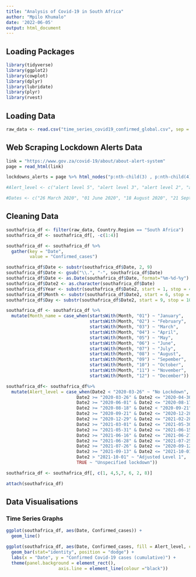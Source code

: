 ```yaml
---
title: "Analysis of Covid-19 in South Africa"
author: "Mpilo Khumalo"
date: '2022-06-05'
output: html_document
---
```


## Loading Packages

```r

library(tidyverse)
library(ggplot2)
library(cowplot)
library(dplyr)
library(lubridate)
library(plyr)
library(rvest)

```

## Loading Data

```r

raw_data <- read.csv("time_series_covid19_confirmed_global.csv", sep = ",", header = T)

```

## Web Scraping Lockdown Alerts Data

```r

link = "https://www.gov.za/covid-19/about/about-alert-system"
page = read_html(link)

lockdowns_alerts = page %>% html_nodes("p:nth-child(3) , p:nth-child(4) , p:nth-child(5) , p:nth-child(6) , p:nth-child(7) , p:nth-child(8) , p:nth-child(9) , p:nth-child(10) , p:nth-child(11) , p:nth-child(12) , p:nth-child(13) , p:nth-child(14) , p:nth-child(16)") %>% html_text

#Alert_level <- c("alert level 5", "alert level 3", "alert level 2", "alert level 1", "alert level 3", " alert level 1", "alert level 2", "alert level 4", "alert level 3", "alert level 4", " alert level 3", "alert level 2", "alert level 1")

#Dates <- c("26 March 2020", "01 June 2020", "18 August 2020", "21 September 2020", "29 December 2020", "01 March 2021", "31 May 2021", "16 June 2021", "27 June 2021", "28 June 2021", "26 July 2021", "13 September 2021", "01 October 2021")

```

## Cleaning Data

```r

southafrica_df <- filter(raw_data, Country.Region == "South Africa")
southafrica_df <- southafrica_df[, -c(1:4)]

southafrica_df <- southafrica_df %>%
  gather(key = "Date",
         value = "Confirmed_cases")

southafrica_df$Date <- substr(southafrica_df$Date, 2, 9)
southafrica_df$Date <- gsub("\\.", "-", southafrica_df$Date)
southafrica_df$Date <- as.Date(southafrica_df$Date, format="%m-%d-%y")
southafrica_df$Date2 <- as.character(southafrica_df$Date)
southafrica_df$Year <- substr(southafrica_df$Date2, start = 1, stop = 4)
southafrica_df$Month <- substr(southafrica_df$Date2, start = 6, stop = 7)
southafrica_df$Day <- substr(southafrica_df$Date2, start = 9, stop = 10)

southafrica_df <- southafrica_df %>% 
  mutate(Month_name = case_when(startsWith(Month, "01") ~ "January", 
                                startsWith(Month, "02") ~ "February",
                                startsWith(Month, "03") ~ "March",
                                startsWith(Month, "04") ~ "April",
                                startsWith(Month, "05") ~ "May",
                                startsWith(Month, "06") ~ "June",
                                startsWith(Month, "07") ~ "July",
                                startsWith(Month, "08") ~ "August",
                                startsWith(Month, "09") ~ "Sepember",
                                startsWith(Month, "10") ~ "October",
                                startsWith(Month, "11") ~ "November",
                                startsWith(Month, "12") ~ "December"))

southafrica_df<- southafrica_df%>% 
  mutate(Alert_level = case_when(Date2 < "2020-03-26" ~ "No Lockdown",
                           Date2 >= "2020-03-26" & Date2 <= "2020-04-30" ~ "Level 5", 
                           Date2 >= "2020-06-01" & Date2 <= "2020-08-17" ~ "Level 3", 
                           Date2 >= "2020-08-18" & Date2 < "2020-09-21"~ "Level 2" , 
                           Date2 >= "2020-09-21" & Date2 <= "2020-12-28" ~ "Level 1",
                           Date2 >= "2020-12-29" & Date2 <= "2021-02-28" ~ "Adjusted Level 3",
                           Date2 >= "2021-03-01" & Date2 <= "2021-05-30" ~ "Adjusted Level 1",
                           Date2 >= "2021-05-31" & Date2 <= "2021-06-15" ~ "Adjusted Level 2",
                           Date2 >= "2021-06-16" & Date2 <= "2021-06-27" ~ "Adjusted Level 3",
                           Date2 >= "2021-06-28" & Date2 <= "2021-07-25" ~ "Adjusted Level 4",
                           Date2 >= "2021-07-26" & Date2 <= "2020-09-12" ~ "Adjusted Level 3",
                           Date2 >= "2021-09-13" & Date2 <= "2021-10-01" ~ "Adjusted Level 2",
                           Date2 > "2021-10-01" ~ "Adjusted Level 1",
                           TRUE ~ "Unspecified lockdown"))

southafrica_df <- southafrica_df[, c(1, 4,5,7, 6, 2, 8)]

attach(southafrica_df)

```

## Data Visualisations

### Time Series Graphs

```r

ggplot(southafrica_df, aes(Date, Confirmed_cases)) +
  geom_line()

```

```r

ggplot(southafrica_df, aes(Date, Confirmed_cases, fill = Alert_level, col= Alert_level)) +
  geom_bar(stat="identity", position = "dodge") + 
  labs(x = "Date", y = "Confirmed Covid-19 cases (cumulative)") +  
  theme(panel.background = element_rect(),
                    axis.line = element_line(colour ="black"))

```








